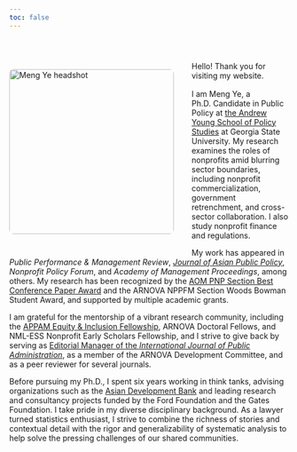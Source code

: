 ```yaml
---
toc: false
---
```


```{=html}
<style>

/* Photo only: float left with bleed and spacing */
.headshot {
  float: left;
  width: 297px;            /* 220px × 1.35 */
  height: auto;
  margin: 4em 2rem 2rem 0; /* top: 4 lines, right + bottom spacing */
  border-radius: 8px;
}

/* Apply same top bleed to the greeting line */
.greeting {
  display: block;
  margin-top: 4em;         /* same as photo top */
  margin-bottom: 1rem;
}

/* Remove underline but preserve theme link color */
main a {
  text-decoration: none !important;
}
</style>
```
<img src="mengye.jpg" alt="Meng Ye headshot" class="headshot"/>

[Hello! Thank you for visiting my website.]{.greeting}

I am Meng Ye, a Ph.D. Candidate in Public Policy at [the Andrew Young School of Policy Studies](https://aysps.gsu.edu/phd-student/ye-meng/) at Georgia State University. My research examines the roles of nonprofits amid blurring sector boundaries, including nonprofit commercialization, government retrenchment, and cross-sector collaboration. I also study nonprofit finance and regulations.

My work has appeared in *Public Performance & Management Review*, [*Journal of Asian Public Policy*](https://www.tandfonline.com/doi/abs/10.1080/17516234.2020.1824263), *Nonprofit Policy Forum*, and *Academy of Management Proceedings*, among others. My research has been recognized by the [AOM PNP Section Best Conference Paper Award](https://www.linkedin.com/posts/rebeccatekula_aom2023-activity-7079936050055245824-ZdjA?utm_source=share&utm_medium=member_desktop&rcm=ACoAAAgcY3oBCh29bxUuNTZETfJaqIzYHSXe8Vc) and the ARNOVA NPPFM Section Woods Bowman Student Award, and supported by multiple academic grants.

I am grateful for the mentorship of a vibrant research community, including the [APPAM Equity & Inclusion Fellowship](https://www.appam.org/about-appam/awards/2022-equity-inclusion-fellowship-student-recipients/), ARNOVA Doctoral Fellows, and NML-ESS Nonprofit Early Scholars Fellowship, and I strive to give back by serving as [Editorial Manager of the *International Journal of Public Administration*](https://www.tandfonline.com/journals/lpad20/about-this-journal#editorial-board), as a member of the ARNOVA Development Committee, and as a peer reviewer for several journals.

Before pursuing my Ph.D., I spent six years working in think tanks, advising organizations such as the [Asian Development Bank](https://www.adb.org/projects/45514-001/main) and leading research and consultancy projects funded by the Ford Foundation and the Gates Foundation. I take pride in my diverse disciplinary background. As a lawyer turned statistics enthusiast, I strive to combine the richness of stories and contextual detail with the rigor and generalizability of systematic analysis to help solve the pressing challenges of our shared communities.
